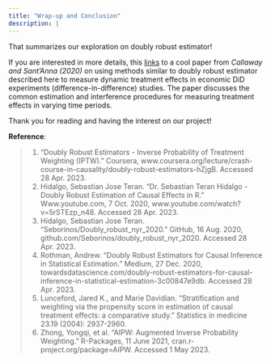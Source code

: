 ```yaml
---
title: "Wrap-up and Conclusion"
description: |
---
```


That summarizes our exploration on doubly robust estimator!

If you are interested in more details, this [links](https://psantanna.com/files/Callaway_SantAnna_2020.pdf) to a cool paper from *Callaway and Sant'Anna (2020)* on using methods similar to doubly robust estimator described here to measure dynamic treatment effects in economic DiD experiments (difference-in-difference) studies. The paper discusses the common estimation and interference procedures for measuring treatment effects in varying time periods.

Thank you for reading and having the interest on our project!

**Reference**:

> 1.  "Doubly Robust Estimators - Inverse Probability of Treatment Weighting (IPTW)." Coursera, www.coursera.org/lecture/crash-course-in-causality/doubly-robust-estimators-hZjgB. Accessed 28 Apr. 2023.
> 2.  Hidalgo, Sebastian Jose Teran. "Dr. Sebastian Teran Hidalgo - Doubly Robust Estimation of Causal Effects in R." Www.youtube.com, 7 Oct. 2020, www.youtube.com/watch?v=5rSTEzp_n48. Accessed 28 Apr. 2023.
> 3.  Hidalgo, Sebastian Jose Teran. "Seborinos/Doubly_robust_nyr_2020." GitHub, 16 Aug. 2020, github.com/Seborinos/doubly_robust_nyr_2020. Accessed 28 Apr. 2023.
> 4.  Rothman, Andrew. "Doubly Robust Estimators for Causal Inference in Statistical Estimation." Medium, 27 Dec. 2020, towardsdatascience.com/doubly-robust-estimators-for-causal-inference-in-statistical-estimation-3c00847e9db. Accessed 28 Apr. 2023.
> 5.  Lunceford, Jared K., and Marie Davidian. "Stratification and weighting via the propensity score in estimation of causal treatment effects: a comparative study." Statistics in medicine 23.19 (2004): 2937-2960.
> 6.  Zhong, Yongqi, et al. “AIPW: Augmented Inverse Probability Weighting.” R-Packages, 11 June 2021, cran.r-project.org/package=AIPW. Accessed 1 May 2023.
